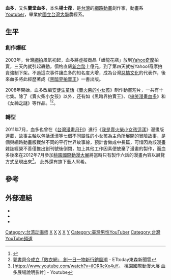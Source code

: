 {{Infobox ACG creator
|name= 蘭堂血多
|image=
|size=
|caption=
|job= 動畫家
|job2=
|romaji=
|real_name= 楊士葆
|other_name= 
|nickname= Shadow/Shadox
|foreign_name=
|english_name=
|sex=
|nationality= {{ROC}}
|birth_name=
|birth_date=
|birth_place=
|death_date=
|death_place=
|origin_place=
|residence=
|languages=
|height=
|weight=
|blood_type=
|spouse=
|parents=
|relatives=
|doujin_circle = 
|subordinate= 一支火影像工作室
|website=
|educate= [[國立台灣大學|國立台灣大學]]農經系、[[帕森設計學院|帕森設計學院]]
|past= [[臺灣大學卡通漫畫研究社|臺大卡漫社]]第14屆社長
|work= 《[[賣火柴小女孩_(網路動畫)|賣火柴的小女孩]]》、《黑暗界拍賣王》
|award=
}}

{{Infobox YouTube personality
| header-color       = 
| honorific_prefix   = 
| name               = 暗黑動畫師 血多 Xieduo
| honorific_suffix   = 
| logo               =
| logo_size          =
| logo_alt           =
| logo caption       =
| image              = 
| image_size         =
| alt                = 
| caption            = 
| birth_name         = 
| birth_date         = 
| birth_place        = 
| death_date         = 
| death_place        = 
| origin             = 
| nationality        =
| education          = 
| residence          = 
| occupation         = 
| height             = 
| religion           = 
| partner            = 
| spouse             = 
| signature          = 
| signature_size     = 
| signature_alt      = 
| website            = 
| pseudonym          = 
| channel_name       = 
| channel_url        = 
| channel_direct_url = 
| channels           = [https://www.youtube.com/channel/UCDIxyUOAs2F9vYKozdsmj_A 暗黑動畫師 血多 Xieduo]
| creator            = 
| years_active       = 2006~至今
| genre              = [[搞笑|搞笑]][[動畫|動畫]]、[[業配|業配]]
| subscribers        = 145,000
| subscriber_date    = 2021年7月22日
| views              = 59,361,125
| view_date          = 2022年6月20日
| network            = 
| associated_acts    = 
| catchphrase(s)     = 
| silver_button      = 
| silver_year        = 
| gold_button        = 
| gold_year          = 
| module             = 
| stats_update       = 
| extra_information  = 
}}

'''血多'''，又名'''蘭堂血多'''，本名'''楊士葆'''，是[[台灣|台灣]]的[[網路動畫|網路動畫]]創作家，動畫系[[Youtuber|Youtuber]]，畢業於[[國立台灣大學|國立台灣大學]]農經系。

==生平==
===創作爆紅===
2003年，台灣[[網拍|網拍]]風氣初起，血多將虛擬商品「蟠龍花瓶」放到[[Yahoo奇摩|Yahoo奇摩]]拍賣，三天內就引起轟動，價格直飆[[新台幣|新台幣]]上億元，到了第四天就被Yahoo!奇摩拍賣強制下架。不過這次事件讓血多的知名度大增，成為台灣[[惡搞文化|惡搞文化]]的代表作，後來血多將此經歷著成《[[黑暗界拍賣王|黑暗界拍賣王]]》一書出版。

2008年開始，血多改編[[安徒生童话|安徒生童话]]《[[賣火柴小女孩_(網路動畫)|賣火柴的小女孩]]》制作動畫短片，一共有十七集。除了《賣火柴小女孩》以外，还有如《黑暗界拍賣王》、《[[搞笑漫畫血多|搞笑漫畫血多]]》和《[[女神之謎|女神之謎]]》等作品。<ref>{{Cite web |url=http://www.newspeople.com.tw/n_12-6/ |title=不賣火柴大男孩「血多」 工作外的動畫惡搞世界 |access-date=2017-08-15 |archive-date=2019-04-26 |archive-url=https://web.archive.org/web/20190426153113/http://www.newspeople.com.tw/n_12-6/ |dead-url=no }}</ref><ref>[https://finance.ettoday.net/news/64755 郭書齊今成立「敗衣網」 創一日一物新行銷風潮] - ETtoday東森新聞雲</ref>。

===轉型===
2011年7月，血多也曾在《[[台灣漫畫月刊|台灣漫畫月刊]]》進行《[[賣火柴小女孩_(網路動畫)|我是賣火柴小女孩這漾]]》漫畫版連載，故事主軸以包括漾漾等七個不同屬性的小女孩為主角所展開的冒險故事，是個與網路動畫版截然不同的平行世界故事線，預計會做成中長篇，可惜因為該漫畫雜誌經營不善僅推出創刊號後倒閉，加上其他工作因素便放棄了漫畫的製作，而血多後來在2012年7月參加[[桃園國際動漫大展|桃園國際動漫大展]]將當時只有製作六話的漫畫內容以展覽方式呈現出來<ref>[https://www.youtube.com/watch?v=iIORRcXx4uY。 桃園國際動漫大展 血多展場說明影片] - Youtube</ref>{{bs}}。{{cn|此後便以其他惡搞類型與遊戲類業配影片不定期更新，在此期間另有正職，所以以血多動畫的個人名義接案。最終在2019年4月開設了工作室「豆子影像工作室」，成為全職動畫師。由於因為《[[賣火柴小女孩_(網路動畫)|賣火柴的小女孩]]》而成名，本來想命名為「我一支火柴影像工作室」，但登記那天覺得筆劃太多，所以拿掉柴字。現今工作室的員工「小魚」（已於2020年10月離職）和「豆子」，會不定期在社交媒體中客串。}}
此外還有旗下藝人宥希。

{{cn|2019年血多宣布出品以之前連載漫畫合編成的個人誌《[[賣火柴小女孩_(網路動畫)|賣什麼的小女孩]]》，一共七話為一個段落，並收錄[[四小折|四小折]]、[[海豚男|海豚男]]、[[綜合口味|綜合口味]]、[[藍島|藍島]]、[[夏婷婷|夏婷婷]]、[[咖哩東|咖哩東]]......等多位知名畫家祝賀圖，於[[開拓動漫祭|FF34]]中販售。}}

{{cn|另外也曾以演員的身分參演不少網路影片，合作演員包含[[阿喜_(藝人)|阿喜]]、阿樂等人，也在2013年漫畫家[[韋宗成|韋宗成]]的漫畫《[[新世紀國軍戰士|新世紀國軍戰士]]》宣傳影片裡友情客串。2021年的某部影片中，曾惡搞開玩笑的說「自己用後台很硬為緣由，不讓員工著衣上班，員工方似乎考慮提告，目前被告敗訴並同時承受著新台幣上億元的求償」，成為一個著名的網路梗，卻被少部分人士信以為真並被寫進維基百科內容。另外之前在臉書的反話留言也被批評不尊重女性，導致部分女粉絲不滿，留言被檢舉之後收到臉書警告，而本人不久後也上傳影片解釋事件緣由，沒有不尊重女性的意思，並表示留言會更謹慎，同時也表示不能理解臉書某些規定的標準。}}

==參考==
{{reflist}}
== 外部連結 ==
*{{YouTube|u=shadox64}}
*{{Facebook|XIEDUO}}
*{{Instagram|xedoxedo|血多}}
[[Category:台湾动画师|Category:台湾动画师]]
[[Category:臺灣網路作家|X]]
[[Category:臺灣動畫|X]]
[[Category:臺灣漫畫家|X]]
[[Category:國立臺灣大學校友|X]]
[[Category:楊姓|Y]]
[[Category:臺灣男性YouTuber|Category:臺灣男性YouTuber]]
[[Category:台灣YouTube頻道|Category:台灣YouTube頻道]]